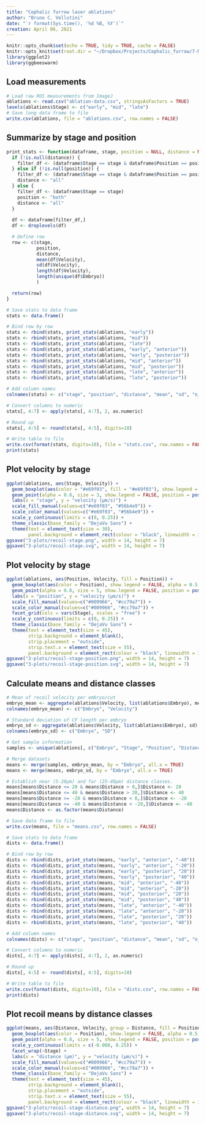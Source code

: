 ```yaml
---
title: "Cephalic furrow laser ablations"
author: "Bruno C. Vellutini"
date: "`r format(Sys.time(), '%d %B, %Y')`"
creation: April 06, 2021
---
```

  
```r
knitr::opts_chunk$set(echo = TRUE, tidy = TRUE, cache = FALSE)
knitr::opts_knit$set(root.dir = "~/Dropbox/Projects/Cephalic_furrow/7-Manuscript/1-analyses/ablations")
library(ggplot2)
library(ggbeeswarm)
```

## Load measurements

```r
# Load raw ROI measurements from ImageJ
ablations <- read.csv("ablation-data.csv", stringsAsFactors = TRUE)
levels(ablations$Stage) <- c("early", "mid", "late")
# Save long data frame to file
write.csv(ablations, file = "ablations.csv", row.names = FALSE)
```

## Summarize by stage and position

```r
print_stats <- function(dataframe, stage, position = NULL, distance = NULL) {
  if (!is.null(distance)) {
    filter_df <- (dataframe$Stage == stage & dataframe$Position == position & dataframe$Distance == distance)
  } else if (!is.null(position)) {
    filter_df <- (dataframe$Stage == stage & dataframe$Position == position)
    distance <- "all"
  } else {
    filter_df <- (dataframe$Stage == stage)
    position <- "both"
    distance <- "all"
  }
  
  df <- dataframe[filter_df,]
  df <- droplevels(df)

  # Define row
  row <- c(stage,
           position,
           distance,
           mean(df$Velocity),
           sd(df$Velocity),
           length(df$Velocity),
           length(unique(df$Embryo))
           )

  return(row)
}

# Save stats to data frame
stats <- data.frame()

# Bind row by row
stats <- rbind(stats, print_stats(ablations, "early"))
stats <- rbind(stats, print_stats(ablations, "mid"))
stats <- rbind(stats, print_stats(ablations, "late"))
stats <- rbind(stats, print_stats(ablations, "early", "anterior"))
stats <- rbind(stats, print_stats(ablations, "early", "posterior"))
stats <- rbind(stats, print_stats(ablations, "mid", "anterior"))
stats <- rbind(stats, print_stats(ablations, "mid", "posterior"))
stats <- rbind(stats, print_stats(ablations, "late", "anterior"))
stats <- rbind(stats, print_stats(ablations, "late", "posterior"))

# Add column names
colnames(stats) <- c("stage", "position", "distance", "mean", "sd", "n_cuts", "n_embryos")

# Convert columns to numeric
stats[, 4:7] <- apply(stats[, 4:7], 2, as.numeric)

# Round up
stats[, 4:5] <- round(stats[, 4:5], digits=10)

# Write table to file
write.csv(format(stats, digits=10), file = "stats.csv", row.names = FALSE)
print(stats)
```

## Plot velocity by stage

```r
ggplot(ablations, aes(Stage, Velocity)) +
  geom_boxplot(aes(color = "#e69f03", fill = "#e69f03"), show.legend = FALSE, alpha = 0.5, outlier.shape = NA, width = 0.9, position = position_dodge(width = 1.0)) +
  geom_point(alpha = 0.8, size = 3, show.legend = FALSE, position = position_beeswarm(priority = "descending", dodge.width = 1.0, cex = 2)) +
  labs(x = "stage", y = "velocity (µm/s)") +
  scale_fill_manual(values=c("#e69f03", "#56b4e9")) +
  scale_color_manual(values=c("#e69f03", "#56b4e9")) +
  scale_y_continuous(limits = c(0, 0.25)) +
  theme_classic(base_family = "DejaVu Sans") +
  theme(text = element_text(size = 30),
        panel.background = element_rect(colour = "black", linewidth = 1))
ggsave("3-plots/recoil-stage.png", width = 14, height = 7)
ggsave("3-plots/recoil-stage.svg", width = 14, height = 7)
```

## Plot velocity by stage

```r
ggplot(ablations, aes(Position, Velocity, fill = Position)) +
  geom_boxplot(aes(color = Position), show.legend = FALSE, alpha = 0.5, outlier.shape = NA, width = 0.7, position = position_dodge(width = 1.0)) +
  geom_point(alpha = 0.8, size = 5, show.legend = FALSE, position = position_beeswarm(priority = "descending", dodge.width = 1.0, cex = 6)) +
  labs(x = "position", y = "velocity (µm/s)") +
  scale_fill_manual(values=c("#009966", "#cc79a7")) +
  scale_color_manual(values=c("#009966", "#cc79a7")) +
  facet_grid(cols = vars(Stage), scales = "free") +
  scale_y_continuous(limits = c(0, 0.25)) +
  theme_classic(base_family = "DejaVu Sans") +
  theme(text = element_text(size = 45),
        strip.background = element_blank(),
        strip.placement = "outside",
        strip.text.x = element_text(size = 55),
        panel.background = element_rect(colour = "black", linewidth = 1))
ggsave("3-plots/recoil-stage-position.png", width = 14, height = 7)
ggsave("3-plots/recoil-stage-position.svg", width = 14, height = 7)
```

## Calculate means and distance classes

```r
# Mean of recoil velocity per embryo/cut
embryo_mean <- aggregate(ablations$Velocity, list(ablations$Embryo), mean)
colnames(embryo_mean) <- c("Embryo", "Velocity")

# Standard deviation of CF length per embryo
embryo_sd <- aggregate(ablations$Velocity, list(ablations$Embryo), sd)
colnames(embryo_sd) <- c("Embryo", "SD")

# Get sample information
samples <- unique(ablations[, c("Embryo", "Stage", "Position", "Distance")])

# Merge datasets
means <- merge(samples, embryo_mean, by = "Embryo", all.x = TRUE)
means <- merge(means, embryo_sd, by = "Embryo", all.x = TRUE)

# Establish near (5-20µm) and far (25-40µm) distance classes.
means[means$Distance <= 20 & means$Distance > 0,]$Distance <- 20
means[means$Distance <= 40 & means$Distance > 20,]$Distance <- 40
means[means$Distance >= -20 & means$Distance < 0,]$Distance <- -20
means[means$Distance >= -40 & means$Distance < -20,]$Distance <- -40
means$Distance <- as.factor(means$Distance)

# Save data frame to file
write.csv(means, file = "means.csv", row.names = FALSE)

# Save stats to data frame
dists <- data.frame()

# Bind row by row
dists <- rbind(dists, print_stats(means, "early", "anterior", "-40"))
dists <- rbind(dists, print_stats(means, "early", "anterior", "-20"))
dists <- rbind(dists, print_stats(means, "early", "posterior", "20"))
dists <- rbind(dists, print_stats(means, "early", "posterior", "40"))
dists <- rbind(dists, print_stats(means, "mid", "anterior", "-40"))
dists <- rbind(dists, print_stats(means, "mid", "anterior", "-20"))
dists <- rbind(dists, print_stats(means, "mid", "posterior", "20"))
dists <- rbind(dists, print_stats(means, "mid", "posterior", "40"))
dists <- rbind(dists, print_stats(means, "late", "anterior", "-40"))
dists <- rbind(dists, print_stats(means, "late", "anterior", "-20"))
dists <- rbind(dists, print_stats(means, "late", "posterior", "20"))
dists <- rbind(dists, print_stats(means, "late", "posterior", "40"))

# Add column names
colnames(dists) <- c("stage", "position", "distance", "mean", "sd", "n_cuts", "n_embryos")

# Convert columns to numeric
dists[, 4:7] <- apply(dists[, 4:7], 2, as.numeric)

# Round up
dists[, 4:5] <- round(dists[, 4:5], digits=10)

# Write table to file
write.csv(format(dists, digits=10), file = "dists.csv", row.names = FALSE)
print(dists)
```

## Plot recoil means by distance classes

```r
ggplot(means, aes(Distance, Velocity, group = Distance, fill = Position)) +
  geom_boxplot(aes(color = Position), show.legend = FALSE, alpha = 0.5, outlier.shape = NA, width = 0.8, position = position_dodge(width = 1.0)) +
  geom_point(alpha = 0.8, size = 5, show.legend = FALSE, position = position_beeswarm(priority = "descending", dodge.width = 1.0, cex = 4)) +
  scale_y_continuous(limits = c(-0.008, 0.25)) +
  facet_wrap(~Stage) +
  labs(x = "distance (µm)", y = "velocity (µm/s)") +
  scale_fill_manual(values=c("#009966", "#cc79a7")) +
  scale_color_manual(values=c("#009966", "#cc79a7")) +
  theme_classic(base_family = "DejaVu Sans") +
  theme(text = element_text(size = 45),
        strip.background = element_blank(),
        strip.placement = "outside",
        strip.text.x = element_text(size = 55),
        panel.background = element_rect(colour = "black", linewidth = 1))
ggsave("3-plots/recoil-stage-distance.png", width = 14, height = 7)
ggsave("3-plots/recoil-stage-distance.svg", width = 14, height = 7)
```

